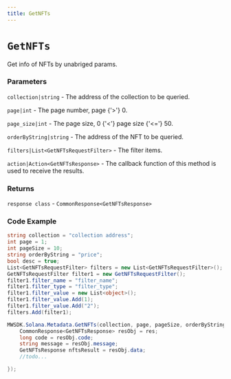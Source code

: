 ```yaml
---
title: GetNFTs
---
```


# `GetNFTs`

Get info of NFTs by unabriged params.
### Parameters
`collection|string` - The address of the collection to be queried.

`page|int` - The page number, page {'>'} 0.

`page_size|int` - The page size, 0 {'<'} page size {'<='} 50.

`orderByString|string` - The address of the NFT to be queried.

`filters|List<GetNFTsRequestFilter>` - The filter items.

`action|Action<GetNFTsResponse>` - The callback function of this method is used to receive the results.

### Returns
`response class` - `CommonResponse<GetNFTsResponse>`

### Code Example
```csharp
string collection = "collection address";
int page = 1;
int pageSize = 10;
string orderByString = "price";
bool desc = true;
List<GetNFTsRequestFilter> filters = new List<GetNFTsRequestFilter>();
GetNFTsRequestFilter filter1 = new GetNFTsRequestFilter();
filter1.filter_name = "filter_name";
filter1.filter_type = "filter_type";
filter1.filter_value = new List<object>();
filter1.filter_value.Add(1);
filter1.filter_value.Add("2");
filters.Add(filter1);

MWSDK.Solana.Metadata.GetNFTs(collection, page, pageSize, orderByString, desc, filters, (res) => {
    CommonResponse<GetNFTsResponse> resObj = res;
    long code = resObj.code;
    string message = resObj.message;
    GetNFTsResponse nftsResult = resObj.data;
    //todo...

});
```